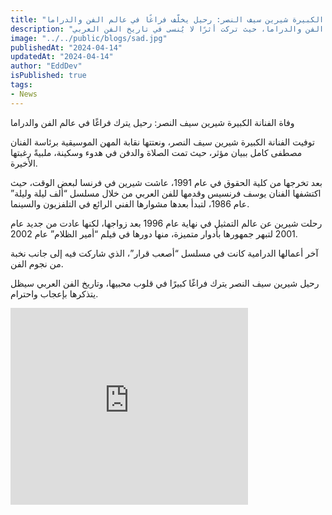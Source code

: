```yaml
---
title: "وداعًا لنجمة الفن الكبيرة شيرين سيف النصر: رحيل يخلّف فراغًا في عالم الفن والدراما!"
description: "رحيل الفنانة الكبيرة شيرين سيف النصر يخلّف فراغًا في عالم الفن والدراما، حيث تركت أثرًا لا يُنسى في تاريخ الفن العربي."
image: "../../public/blogs/sad.jpg"
publishedAt: "2024-04-14"
updatedAt: "2024-04-14"
author: "EddDev"
isPublished: true
tags:
- News
---
```


وفاة الفنانة الكبيرة شيرين سيف النصر: رحيل يترك فراغًا في عالم الفن والدراما

توفيت الفنانة الكبيرة شيرين سيف النصر، ونعتتها نقابة المهن الموسيقية برئاسة الفنان مصطفى كامل ببيان مؤثر، حيث تمت الصلاة والدفن في هدوء وسكينة، ملبيةً رغبتها الأخيرة.

بعد تخرجها من كلية الحقوق في عام 1991، عاشت شيرين في فرنسا لبعض الوقت، حيث اكتشفها الفنان يوسف فرنسيس وقدمها للفن العربي من خلال مسلسل “ألف ليلة وليلة” عام 1986، لتبدأ بعدها مشوارها الفني الرائع في التلفزيون والسينما.

رحلت شيرين عن عالم التمثيل في نهاية عام 1996 بعد زواجها، لكنها عادت من جديد عام 2001 لتبهر جمهورها بأدوار متميزة، منها دورها في فيلم “أمير الظلام” عام 2002.

آخر أعمالها الدرامية كانت في مسلسل “أصعب قرار”، الذي شاركت فيه إلى جانب نخبة من نجوم الفن.

رحيل شيرين سيف النصر يترك فراغًا كبيرًا في قلوب محبيها، وتاريخ الفن العربي سيظل يتذكرها بإعجاب واحترام.

<iframe width="380" height="315" src="https://www.youtube.com/embed/XRF6OQCbTQE" frameborder="0" allow="autoplay; encrypted-media" allowfullscreen></iframe>
